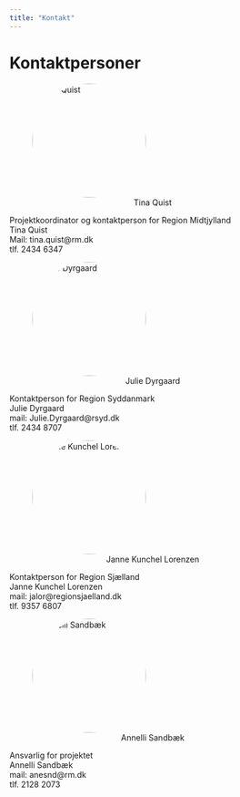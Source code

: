 ```yaml
---
title: "Kontakt"
---
```


```{=html}
<style>
.profile-picture {
  display: inline-block;
  border-radius: 50%;
  object-fit: cover;
  width: 200px;
  height: 200px;
}

figcaption {
  text-align: center;
}
</style>
```

# Kontaktpersoner

::: {layout-ncol="2"}
![Tina Quist](/images/Tina maj_farve.jpg){.profile-picture}

Projektkoordinator og kontaktperson for Region Midtjylland\
Tina Quist\
Mail: tina.quist\@rm.dk\
tlf. 2434 6347

![Julie Dyrgaard](/images/julie.jpg){.profile-picture}

Kontaktperson for Region Syddanmark\
Julie Dyrgaard\
mail: Julie.Dyrgaard\@rsyd.dk\
tlf. 2434 8707

![Janne Kunchel Lorenzen](/images/Janne_4.jpg){.profile-picture}

Kontaktperson for Region Sjælland\
Janne Kunchel Lorenzen\
mail: jalor\@regionsjaelland.dk\
tlf. 9357 6807

![Annelli Sandbæk](/images/Annelli.jpg){.profile-picture}

Ansvarlig for projektet\
Annelli Sandbæk\
mail: anesnd\@rm.dk\
tlf. 2128 2073

:::

